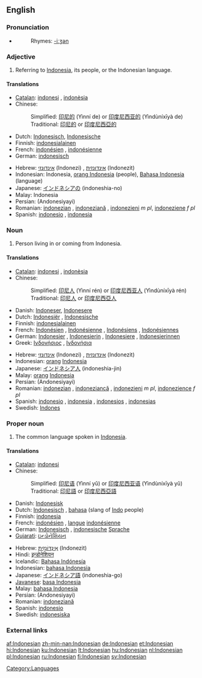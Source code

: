 {{interwiktionary|code=id}}
==English==
{{wikipedia}}

===Pronunciation===
*{{audio|en-us-Indonesian.ogg|Audio (US)}}
*:Rhymes: [[Rhymes:English:-iːʒən|-iːʒən]]

===Adjective===
{{en-adj|-}}

# Referring to [[Indonesia]], its people, or the Indonesian language.

====Translations====
{{trans-top|referring to [[Indonesia]]}}
*[[Catalan]]: [[indonesi]] {{m}}, [[indonèsia]] {{f}}
*Chinese:
*:Simplified: [[印尼的]] (Yìnní de) or [[印度尼西亚的]] (Yìndùníxīyà de)
*:Traditional: [[印尼的]] or [[印度尼西亞的]]
*Dutch: [[Indonesisch]], [[Indonesische]]
*Finnish: [[indonesialainen]]
*French: [[indonésien]] {{m}}, [[indonésienne]] {{f}}
*German: [[indonesisch]]
{{trans-mid}}
*Hebrew: [[אינדונזי]] (Indonezi) {{m}}, [[אינדונזית]] (Indonezit) {{f}}
*Indonesian: Indonesia, [[orang Indonesia]] (people), [[Bahasa Indonesia]] (language)
*Japanese: [[インドネシアの]] (indoneshia-no)
*Malay: Indonesia
*Persian: {{FAchar|[[اندونزیایی]]}} (Andonesiyayi)
*Romanian: [[indonezian]] {{m}}, [[indoneziană]] {{f}}, [[indonezieni]] ''m pl'', [[indoneziene]] ''f pl''
*Spanish: [[indonesio]] {{m}}, [[indonesia]] {{f}}
{{trans-bottom}}

===Noun===
{{en-noun}}

# Person living in or coming from Indonesia.

====Translations====
{{trans-top|person}}
*[[Catalan]]: [[indonesi]] {{m}}, [[indonèsia]] {{f}}
*Chinese:
*:Simplified: [[印尼人]] (Yìnní rén) or [[印度尼西亚人]] (Yìndùníxīyà rén)
*:Traditional: [[印尼人]] or [[印度尼西亞人]]
*Danish: [[Indoneser]], [[Indonesere]] {{p}}
*Dutch: [[Indonesiër]] {{m}}, [[Indonesische]] {{f}}
*Finnish: [[indonesialainen]]
*French: [[Indonésien]] {{m}}, [[Indonésienne]] {{f}}, [[Indonésiens]] {{m}} {{p}}, [[Indonésiennes]] {{f}} {{p}}
*German: [[Indonesier]] {{m}}, [[Indonesierin]] {{f}}, [[Indonesiere]] {{m}} {{p}}, [[Indonesierinnen]] {{f}} {{p}}
*Greek: [[Ινδονήσιος]] {{m}}, [[Ινδονήσια]] {{f}}
{{trans-mid}}
*Hebrew: [[אינדונזי]] (Indonezi) {{m}}, [[אינדונזית]] (Indonezit) {{f}}
*Indonesian: [[orang]] [[Indonesia]]
*Japanese: [[インドネシア人]] (indoneshia-jin)
*Malay: [[orang]] [[Indonesia]]
*Persian: {{FAchar|[[اندونزیایی]]}} (Andonesiyayi)
*Romanian: [[indonezian]] {{m}}, [[indoneziancă]] {{f}}, [[indonezieni]] ''m pl'', [[indonezience]] ''f pl''
*Spanish: [[indonesio]] {{m}}, [[indonesia]] {{f}}, [[indonesios]] {{m}} {{p}}, [[indonesias]] {{f}} {{p}}
*Swedish: [[Indones]]
{{trans-bottom}}

===Proper noun===
{{en-proper noun}}

# The common language spoken in [[Indonesia]].

====Translations====
{{trans-top|language}}
*[[Catalan]]: [[indonesi]] {{m}}
*Chinese:
*:Simplified: [[印尼语]] (Yìnní yǔ) or [[印度尼西亚语]] (Yìndùníxīyà yǔ)
*:Traditional: [[印尼語]] or [[印度尼西亞語]]
*Danish: [[Indonesisk]]
*Dutch: [[Indonesisch]] {{n}}, [[bahasa]] (slang of [[Indo]] people)
*Finnish: [[indonesia]]
*French: [[indonésien]] {{m}}, [[langue]] [[indonésienne]] {{f}}
*German: [[Indonesisch]] {{n}}, [[indonesische]] [[Sprache]] {{f}}
*[[Gujarati]]: [[ઇન્ડોનેશિયન]]
{{trans-mid}}
*Hebrew: [[אינדונזית|אִינְדּוֹנֶזִית]] (Indonezit)
*Hindi: [[इन्डोनेशियन]]
*Icelandic: [[Bahasa Indónesía]]
*Indonesian: [[bahasa Indonesia]]
*Japanese: [[インドネシア語]] (indoneshia-go)
*[[Javanese]]: [[basa Indonesia]]
*Malay: [[bahasa Indonesia]]
*Persian: {{FAchar|[[اندونزیایی]]}} (Andonesiyayi)
*Romanian: [[indoneziană]] {{f}}
*Spanish: [[indonesio]] {{m}}
*Swedish: [[indonesiska]] {{c}}
{{trans-bottom}}

===External links===
{{ethnologue|code=ind}}
{{websters-online}}

[[Category:Languages]]

[[af:Indonesian]]
[[zh-min-nan:Indonesian]]
[[de:Indonesian]]
[[et:Indonesian]]
[[hi:Indonesian]]
[[ku:Indonesian]]
[[lt:Indonesian]]
[[hu:Indonesian]]
[[nl:Indonesian]]
[[pl:Indonesian]]
[[ru:Indonesian]]
[[fi:Indonesian]]
[[sv:Indonesian]]
